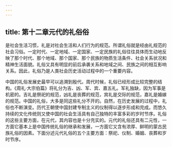 ```yaml
---
---
---
```

title: 第十二章元代的礼俗俗
---



是社会生活习惯，礼是对社会生活和人们行为的规范。所谓礼俗就是经由礼规范的社会习俗。一定时代、一定地域、一定国家、一定民族的礼俗往往具体而生动地反映了那个时代、那个地域、那个国家、那个民族的物质生活条件、社会关系状况和精神生活面貌。礼俗又具有明显的前后承袭关系和地域之间、民族之间的相互影响关系。因此，礼俗乃是人类社会历史活动过程中的一个重要内容。

中国的礼俗发展史最早可以追溯到殷代。周代时候，礼俗已经形成比较完整的结构。《周礼·大宗伯篇》将礼分为吉、凶、军、宾、嘉五礼。军礼独缺，因为军事是机密的。吉礼是祭祀的规范，凶礼是丧葬的规范，宾礼是交际的规范，嘉礼是婚嫁的规范。中国的礼俗，大多是同这些礼分不开的。自然，在历史发展的过程中，礼俗也不断演变。历代王朝使中国封建专制主义的仪制得以逐步形成和完成。而悠久持续的文化传统则又使中国的社会生活具有自己独特的丰富多彩的岁时节序。礼俗的这些主要方面，在元代，其内容也是十分充实的。元代的礼俗还具有二元性，一方面它基本上是中国传统礼俗的继承和发展，一方面它又含有浓厚、鲜明的蒙古民族礼俗的因素。下面分述元代礼俗的五个主要方面：祭祀、仪制、婚姻、丧葬和岁时节序。